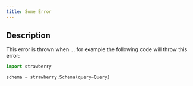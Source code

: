 ```yaml
---
title: Some Error
---
```



## Description

This error is thrown when ... for example the following code will throw this
error:

```python
import strawberry

schema = strawberry.Schema(query=Query)
```
